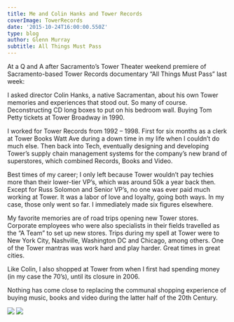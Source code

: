 ---
title: Me and Colin Hanks and Tower Records
coverImage: TowerRecords
date: '2015-10-24T16:00:00.550Z'
type: blog
author: Glenn Murray
subtitle: All Things Must Pass
---

At a Q and A after Sacramento’s Tower Theater weekend premiere of Sacramento-based Tower Records documentary “All Things Must Pass” last week:

I asked director Colin Hanks, a native Sacramentan,  about his own Tower memories and experiences that stood out. So many of course. Deconstructing CD long boxes to put on his bedroom wall. Buying Tom Petty tickets at Tower Broadway in 1990.

I worked for Tower Records from 1992 – 1998. First for six months as a clerk at Tower Books Watt Ave during a down time in my life when I couldn’t do much else. Then back into Tech, eventually designing and developing Tower’s supply chain management systems for the company’s new brand of superstores, which combined Records, Books and Video.

Best times of my career; I only left because Tower wouldn’t pay techies more than their lower-tier VP’s, which was around 50k a year back then. Except for Russ Solomon and Senior VP’s, no one was ever paid much working at Tower. It was a labor of love and loyalty, going both ways. In my case, those only went so far. I immediately made six figures elsewhere.

My favorite memories are of road trips opening new Tower stores. Corporate employees who were also specialists in their fields travelled as the “A Team” to set up new stores. Trips during my spell at Tower were to New York City, Nashville, Washington DC and Chicago, among others. One of the Tower mantras was work hard and play harder. Great times in great cities.

Like Colin, I also shopped at Tower from when I first had spending money (in my case the 70’s), until its closure in 2006.

Nothing has come close to replacing the communal shopping experience of buying music, books and video during the latter half of the 20th Century.

<Image src="ColinHanksAllThingsTowerTheatre"  />
<TextCollapse src="ColinHanksAllThingsTowerTheatre" />
 
<Image src="TowerRecords-all-things-must-pass"  />

